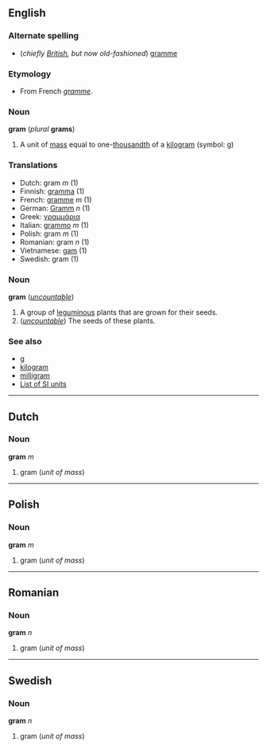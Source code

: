 ==English==
=== Alternate spelling ===
*(''chiefly [[w:British English|British]], but now old-fashioned'') [[gramme]]

===Etymology===
*From French ''[[gramme#French|gramme]]''.

=== Noun ===
'''gram''' (''plural'' '''grams''')

# A unit of [[mass]] equal to one-[[thousandth]] of a [[kilogram]] (symbol: g)

=== Translations ===
*Dutch: gram ''m'' (1)
*Finnish: [[gramma]] (1)
*French: [[gramme]] ''m'' (1)
*German: [[Gramm]] ''n'' (1)
*Greek: [[γραμμάρια]]<!--[[gramma]], [[grammata]] (1)-->
*Italian: [[grammo]] ''m'' (1)
*Polish: gram ''m'' (1)
*Romanian: gram ''n'' (1)
*Vietnamese: [[gam]] (1)
*Swedish: gram (1)

<!--separate etymology here-->
===Noun===
'''gram''' (''[[uncountable]]'')

# A group of [[leguminous]] plants that are grown for their seeds.
# (''[[uncountable]]'') The seeds of these plants.

=== See also ===
*[[g]]
*[[kilogram]]
*[[milligram]]
*[[Wiktionary_Appendix:Weights_and_measures#SI_units|List of SI units]]

----
==Dutch==
=== Noun ===
'''gram''' ''m''

#gram (''unit of mass'')

----
==Polish==
===Noun===
'''gram''' ''m''

#gram (''unit of mass'')

----
==Romanian==
===Noun===
'''gram''' ''n''

#gram (''unit of mass'')

----
==Swedish==
===Noun===
'''gram''' ''n''

#gram (''unit of mass'')